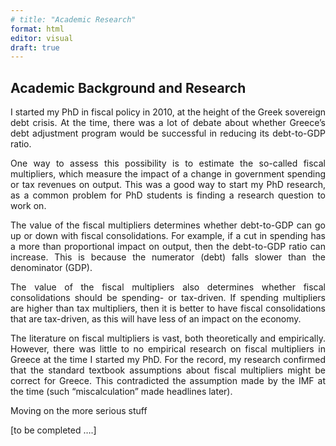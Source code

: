 ```yaml
---
# title: "Academic Research"
format: html
editor: visual
draft: true 
---
```


<div align="justify"> 

## Academic Background and Research  

I started my PhD in fiscal policy in 2010, at the height of the Greek sovereign debt crisis. At the time, there was a lot of debate about whether Greece's debt adjustment program would be successful in reducing its debt-to-GDP ratio.

One way to assess this possibility is to estimate the so-called fiscal multipliers, which measure the impact of a change in government spending or tax revenues on output. This was a good way to start my PhD research, as a common problem for PhD students is finding a research question to work on.

The value of the fiscal multipliers determines whether debt-to-GDP can go up or down with fiscal consolidations. For example, if a cut in spending has a more than proportional impact on output, then the debt-to-GDP ratio can increase. This is because the numerator (debt) falls slower than the denominator (GDP).

The value of the fiscal multipliers also determines whether fiscal consolidations should be spending- or tax-driven. If spending multipliers are higher than tax multipliers, then it is better to have fiscal consolidations that are tax-driven, as this will have less of an impact on the economy.

The literature on fiscal multipliers is vast, both theoretically and empirically. However, there was little to no empirical research on fiscal multipliers in Greece at the time I started my PhD. For the record, my research confirmed that the standard textbook assumptions about fiscal multipliers might be correct for Greece. This contradicted the assumption made by the IMF at the time (such "miscalculation" made headlines later).

Moving on the more serious stuff 

[to be completed ....]